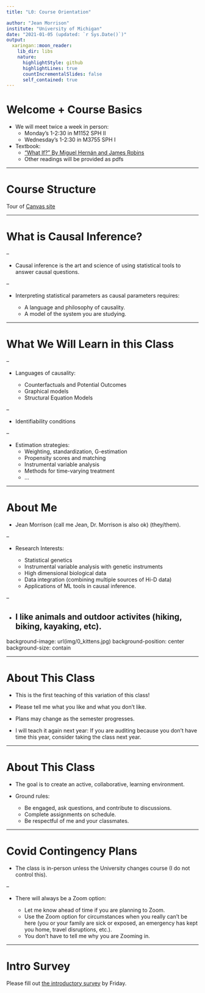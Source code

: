 ```yaml
---
title: "L0: Course Orientation"

author: "Jean Morrison"
institute: "University of Michigan"
date: "2021-01-05 (updated: `r Sys.Date()`)"
output:
  xaringan::moon_reader:
    lib_dir: libs
    nature:
      highlightStyle: github
      highlightLines: true
      countIncrementalSlides: false
      self_contained: true
---
```


# Welcome + Course Basics

+ We will meet twice a week in person:
  - Monday's 1-2:30 in M1152 SPH II
  - Wednesday's 1-2:30 in M3755 SPH I

+ Textbook: 
  - ["What If?" By Miguel Hernán and James Robins](https://www.hsph.harvard.edu/miguel-hernan/causal-inference-book/) 
  - Other readings will be provided as pdfs

---

# Course Structure

Tour of [Canvas site](https://umich.instructure.com/courses/497614)

---

# What is Causal Inference?

--

+ Causal inference is the art and science of using statistical tools to answer causal questions. 

--


+ Interpreting statistical parameters as causal parameters requires:

  - A language and philosophy of causality.
  - A model of the system you are studying.


---

# What We Will Learn in this Class

--

+ Languages of causality:

  - Counterfactuals and Potential Outcomes
  - Graphical models
  - Structural Equation Models

--

+ Identifiability conditions 

--

+ Estimation strategies:
  - Weighting, standardization, G-estimation
  - Propensity scores and matching
  - Instrumental variable analysis
  - Methods for time-varying treatment
  - $\dots$


---

# About Me

- Jean Morrison (call me Jean, Dr. Morrison is also ok) (they/them).

--

- Research Interests:

  + Statistical genetics
  + Instrumental variable analysis with genetic instruments
  + High dimensional biological data
  + Data integration (combining multiple sources of Hi-D data)
  + Applications of  ML tools in causal inference.

--

- I like animals and outdoor activites (hiking, biking, kayaking, etc). 
---


background-image: url(img/0_kittens.jpg)
background-position: center
background-size: contain

---

# About This Class

- This is the first teaching of this variation of this class!

- Please tell me what you like and what you don't like.

- Plans may change as the semester progresses.

- I will teach it again next year: If you are auditing because you don't have 
time this year, consider taking the class next year. 


---

# About This Class

- The goal is to create an active, collaborative, learning environment. 

- Ground rules: 
  + Be engaged, ask questions, and contribute to discussions.
  + Complete assignments on schedule. 
  + Be respectful of me and your classmates. 


---

# Covid Contingency Plans

- The class is in-person unless the University changes course (I do not control this).

--


- There will always be a Zoom option:

  + Let me know ahead of time if you are planning to Zoom. 
  + Use the Zoom option for circumstances when you really can't be here
  (you or your family are sick or exposed, an emergency has kept you home, travel disruptions, etc.).
  + You don't have to tell me why you are Zooming in.
  

---

# Intro Survey

Please fill out [the introductory survey](https://forms.gle/EfComH5FDyTovbf79) by Friday. 
